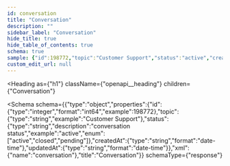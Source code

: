 ```yaml
---
id: conversation
title: "Conversation"
description: ""
sidebar_label: "Conversation"
hide_title: true
hide_table_of_contents: true
schema: true
sample: {"id":198772,"topic":"Customer Support","status":"active","createdAt":"2024-07-29T15:51:28.071Z","updatedAt":"2024-07-29T15:51:28.071Z"}
custom_edit_url: null
---
```



<Heading
  as={"h1"}
  className={"openapi__heading"}
  children={"Conversation"}
>
</Heading>





<Schema
  schema={{"type":"object","properties":{"id":{"type":"integer","format":"int64","example":198772},"topic":{"type":"string","example":"Customer Support"},"status":{"type":"string","description":"conversation status","example":"active","enum":["active","closed","pending"]},"createdAt":{"type":"string","format":"date-time"},"updatedAt":{"type":"string","format":"date-time"}},"xml":{"name":"conversation"},"title":"Conversation"}}
  schemaType={"response"}
>
  
</Schema>
            